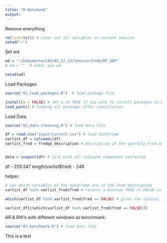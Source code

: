 ```yaml
---
title: "R Notebook"
output:
---
```


Remove everything
```r
rm(list=ls()) # clear out all variables in current session 
setwd("~")
```

Set wd
```r
wd = "~/Dokumente/CAU/WS_22_23/Seminar/Code/RF_GDP"
# wd = ""  # enter you wd

setwd(wd)
```

Load Packages
```r
source("01_load_packages.R")  # load package file

install(a = FALSE) # set a to TRUE if you want to install packages in 01_load_packages.R file
load_pack() # loading all packages after installation
```
Load Data
```r
source("02_data_cleaning.R") # load data file

df = read.csv("input/current.csv") # load dataframe 
varlist_df = colnames(df)
varlist_fred = fredqd_description # description of the quartely Fred data set


data = inspect(df) # list with all relevant component extracted 
```
df - 255:247
length(varlist$fred) - 248

helper:
```r
# see which variables of the dataframe are in the fred description
varlist_df %in% varlist_fred$fred # returns a boolean TRUE or FALSE value depending on whether the element is found or not

which(varlist_df %in% varlist_fred$fred == FALSE) # gives the indices, that are false

varlist_df[c(which(varlist_df %in% varlist_fred$fred == FALSE))]
```


AR & RW's with different windows as benchmark:
```r
source("03_benchmark.R") # load data file
```


This is a test 


